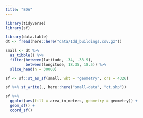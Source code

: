 ```yaml
---
title: "EDA"
---
```


```r
library(tidyverse)
library(sf)

library(data.table)
dt <- fread(here::here("data/1dd_buildings.csv.gz"))

small <- dt %>% 
  as_tibble() %>% 
  filter(between(latitude, -34, -33.9),
         between(longitude, 18.35, 18.5)) %>% 
  slice_head(n = 30000)

sf <- sf::st_as_sf(small, wkt = "geometry", crs = 4326)

sf %>% st_write(., here::here("small-data", "ct.shp"))

sf %>% 
  ggplot(aes(fill = area_in_meters, geometry = geometry)) +
  geom_sf() +
  coord_sf() 


```

